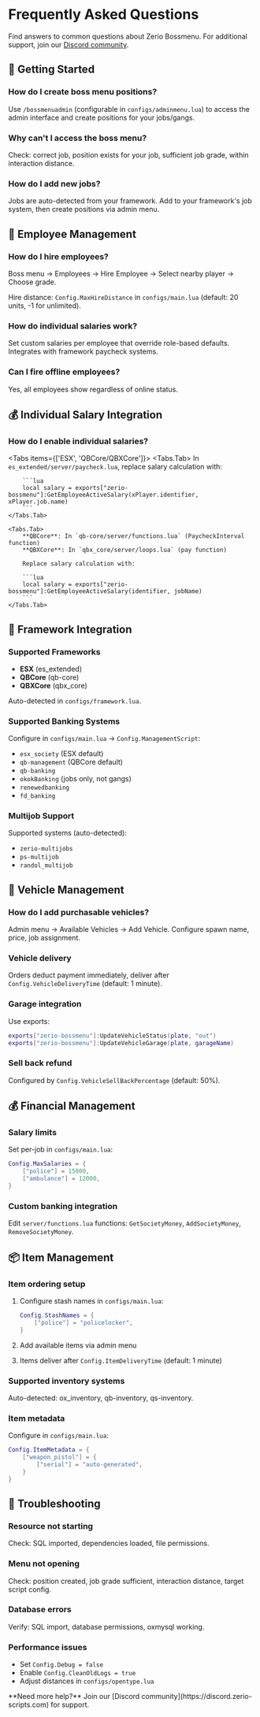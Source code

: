
# Frequently Asked Questions

Find answers to common questions about Zerio Bossmenu. For additional support, join our [Discord community](https://discord.zerio-scripts.com).

## 🚀 Getting Started

### How do I create boss menu positions?

Use `/bossmenuadmin` (configurable in `configs/adminmenu.lua`) to access the admin interface and create positions for your jobs/gangs.

### Why can't I access the boss menu?

Check: correct job, position exists for your job, sufficient job grade, within interaction distance.

### How do I add new jobs?

Jobs are auto-detected from your framework. Add to your framework's job system, then create positions via admin menu.

## 💼 Employee Management

### How do I hire employees?

Boss menu → Employees → Hire Employee → Select nearby player → Choose grade.

Hire distance: `Config.MaxHireDistance` in `configs/main.lua` (default: 20 units, -1 for unlimited).

### How do individual salaries work?

Set custom salaries per employee that override role-based defaults. Integrates with framework paycheck systems.

### Can I fire offline employees?

Yes, all employees show regardless of online status.

## 💰 Individual Salary Integration

### How do I enable individual salaries?

<Tabs items={['ESX', 'QBCore/QBXCore']}>
    <Tabs.Tab>
        In `es_extended/server/paycheck.lua`, replace salary calculation with:

        ```lua
        local salary = exports["zerio-bossmenu"]:GetEmployeeActiveSalary(xPlayer.identifier, xPlayer.job.name)
        ```
    </Tabs.Tab>

    <Tabs.Tab>
        **QBCore**: In `qb-core/server/functions.lua` (PaycheckInterval function)
        **QBXCore**: In `qbx_core/server/loops.lua` (pay function)

        Replace salary calculation with:

        ```lua
        local salary = exports["zerio-bossmenu"]:GetEmployeeActiveSalary(identifier, jobName)
        ```
    </Tabs.Tab>
</Tabs>

## 🔧 Framework Integration

### Supported Frameworks

- **ESX** (es_extended)
- **QBCore** (qb-core) 
- **QBXCore** (qbx_core)

Auto-detected in `configs/framework.lua`.

### Supported Banking Systems

Configure in `configs/main.lua` → `Config.ManagementScript`:

- `esx_society` (ESX default)
- `qb-management` (QBCore default)
- `qb-banking`
- `okokBanking` (jobs only, not gangs)
- `renewedbanking`
- `fd_banking`

### Multijob Support

Supported systems (auto-detected):
- `zerio-multijobs`
- `ps-multijob`
- `randol_multijob`

## 🚗 Vehicle Management

### How do I add purchasable vehicles?

Admin menu → Available Vehicles → Add Vehicle. Configure spawn name, price, job assignment.

### Vehicle delivery

Orders deduct payment immediately, deliver after `Config.VehicleDeliveryTime` (default: 1 minute).

### Garage integration

Use exports:
```lua
exports["zerio-bossmenu"]:UpdateVehicleStatus(plate, "out")
exports["zerio-bossmenu"]:UpdateVehicleGarage(plate, garageName)
```

### Sell back refund

Configured by `Config.VehicleSellBackPercentage` (default: 50%).

## 💰 Financial Management

### Salary limits

Set per-job in `configs/main.lua`:
```lua
Config.MaxSalaries = {
    ["police"] = 15000,
    ["ambulance"] = 12000,
}
```

### Custom banking integration

Edit `server/functions.lua` functions: `GetSocietyMoney`, `AddSocietyMoney`, `RemoveSocietyMoney`.

## 📦 Item Management

### Item ordering setup

1. Configure stash names in `configs/main.lua`:
   ```lua
   Config.StashNames = {
       ["police"] = "policelocker",
   }
   ```

2. Add available items via admin menu
3. Items deliver after `Config.ItemDeliveryTime` (default: 1 minute)

### Supported inventory systems

Auto-detected: ox_inventory, qb-inventory, qs-inventory.

### Item metadata

Configure in `configs/main.lua`:
```lua
Config.ItemMetadata = {
    ["weapon_pistol"] = {
        ["serial"] = "auto-generated",
    }
}
```

## 🔧 Troubleshooting

### Resource not starting

Check: SQL imported, dependencies loaded, file permissions.

### Menu not opening

Check: position created, job grade sufficient, interaction distance, target script config.

### Database errors

Verify: SQL import, database permissions, oxmysql working.

### Performance issues

- Set `Config.Debug = false`
- Enable `Config.CleanOldLogs = true`
- Adjust distances in `configs/opentype.lua`

<Callout type="info">
  **Need more help?** Join our [Discord community](https://discord.zerio-scripts.com) for support.
</Callout>
